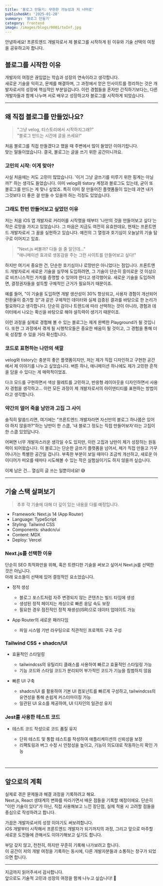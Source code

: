 ```yaml
---
title: '블로그 만들기: 무한한 가능성과 저 너머로'
publishedAt: '2025-01-28'
summary: '블로그 만들기'
category: frontend
image: /images/blogs/0001/toInf.jpg
---
```


안녕하세요!
프론트엔드 개발자로서 제 블로그를 시작하게 된 이유와 기술 선택의 여정을 공유하고자 합니다.

## 블로그를 시작한 이유

개발자의 여정은 끊임없는 학습과 성장의 연속이라고 생각합니다.<br/>
새로운 기술을 익히고, 문제를 해결하며, 그 과정에서 얻은 인사이트를 정리하는 것은 개발자로서의 성장에 핵심적인 부분일겁니다.
이런 경험들을 혼자만 간직하기보다는, 다른 개발자들과 함께 나누며 서로 배우고 성장하고자 블로그를 시작하게 되었습니다.

---

## 왜 직접 블로그를 만들었나요?

> "그냥 velog, 티스토리에서 시작하지그래?"  
> "블로그 만드는 시간에 글을 쓰세요!"

처음 블로그를 직접 만들겠다고 했을 때 주변에서 많이 들었던 이야기랍니다.<br/>
맞는 말들이었습니다. 결국, 블로그는 글을 쓰기 위한 공간이니까요.

### 고민의 시작: 이게 맞아?

사실 처음에는 저도 고민이 많았습니다. '이거 그냥 글쓰기를 미루기 위한 핑계는 아닐까?' 하는 생각도 들었습니다.
이미 velog와 tistory 계정과 블로그도 있는데, 굳이 또 블로그를 만드는 게 맞나 싶었죠.
특히 이미 잘 만들어진 플랫폼들이 있는데 과연 내가 그것보다 더 좋은 걸 만들 수 있을까 하는 걱정도 있었습니다.

### 그래도 한번 만들어보고 싶었던 이유

저는 처음 iOS 앱 개발자로 커리어를 시작했을 때부터 '나만의 것을 만들어보고 싶다'는 작은 로망을 가지고 있었습니다. 그 마음은 지금도 여전히 유효한데요, 현재는 프론트엔드 개발자로서 그 꿈을 실현하고 있습니다.
예전의 그 열정과 호기심이 오늘날의 기술 탐구로 이어지고 있죠.

> "Next.js 써볼까? 다들 쓸 줄 알던데..."<br/>
> "애니메이션 효과로 생동감을 주는 그런 사이트를 만들어보고 싶다!"

하지만 여기서 중요한 건, 단순한 호기심이나 로망만은 아니었다는 점입니다. 프론트엔드 개발자로서 새로운 기술을 실무에 도입하려면, 그 기술이 단순히 흥미로운 것 이상으로 비즈니스적인 가치를 증명할 수 있어야 한다고 생각했어요. 새로운 기술을 도입하려면, 결정권자들을 설득할 구체적인 근거가 필요하기 때문이죠.

예를 들어, "이 기술을 도입하면 개발 생산성이 30% 향상되고, 사용자 경험이 개선되어 전환율이 증가할 것"과 같은 구체적인 데이터와 실제 검증된 결과를 바탕으로 한 논리가 필요하다고 생각합니다. 단순히 감이나 트렌드에 따라 선택하는 것이 아니라, 경험과 데이터에서 나오는 확신을 바탕으로 해야 설득력이 생기기 때문이죠.

이런 과정을 실제로 경험해 볼 수 있는 블로그는 제게 완벽한 Playground가 될 것입니다. 또한 그 과정에서 겪게 될 시행착오들은 중요한 배움이 될 것이고, 그 경험을 통해 더욱 성장할 수 있을 거라 확신합니다.

### 코드로 표현하는 나만의 색깔

velog와 tistory는 충분히 좋은 플랫폼이지만, 저는 제가 직접 디자인하고 구현한 공간에서 제 이야기를 나누고 싶었습니다.
버튼 하나, 애니메이션 하나에도 제가 고민한 흔적을 담을 수 있다는 게 매력적이었죠.

다크 모드를 구현하면서 색상 팔레트를 고민하고, 반응형 레이아웃을 디자인하면서 사용자 경험을 생각하고... 이런 모든 과정이 제 개발자로서의 아이덴티티를 표현하는 방법이라고 생각합니다.

### 약간의 얼어 죽을 낭만과 고집 그 사이

솔직히 말씀드리면, 여기에는 "프론트엔드 개발자라면 자신만의 블로그 하나쯤은 있어야 하지 않을까?"하는 낭만이 한 스쿱, '내 블로그 정도는 직접 만들어보자'라는 고집이 한 스쿱 있었답니다.

어쩌면 너무 개발자스러운 생각일 수도 있지만, 이런 고집과 낭만이 제가 성장하는 원동력이 되어왔습니다.
이 블로그는 단순한 글쓰기 플랫폼을 넘어서, 제가 직접 만들고 가꾸어나가는 특별한 공간일 겁니다.
부족한 부분이 보일 때마다 조금씩 개선하고, 새로운 아이디어가 떠오를 때마다 시도해볼 수 있는 작은 실험실이기도 하지 않을까 싶습니다.

이제 남은 건... 열심히 글 쓰는 일뿐이네요! 😅

---

## 기술 스택 살펴보기

> 추후 각 기술에 대해 더 깊이 있는 내용을 다룰 예정입니다.<br/>

- Framework: Next.js 14 (App Router)
- Language: TypeScript
- Styling: Tailwind CSS
- Components: shadcn/ui
- Content: MDX
- Deploy: Vercel

### Next.js를 선택한 이유

단순히 SEO 최적화만을 위해, 혹은 트렌디한 기술을 써보고 싶어서 Next.js를 선택한 것은 아닙니다.<br/>
아래 요소들이 선택에 있어 결정적인 요소었습니다.

- 정적 생성

  - 블로그 포스트처럼 자주 변경되지 않는 콘텐츠는 빌드 타임에 생성
  - 생성된 정적 페이지는 캐싱으로 빠른 응답 속도 보장
  - 필요한 경우 점진적인 정적 재생성(ISR)으로 데이터 업데이트 가능

- App Router의 새로운 패러다임

  - 파일 시스템 기반 라우팅으로 직관적인 프로젝트 구조 구성

### Tailwind CSS + shadcn/UI

- 효율적인 스타일링

  - tailwindcss의 유틸리티 클래스를 사용하여 빠르고 효율적인 스타일링 가능
  - 기능 코드와 스타일 코드가 분리되어 부가적인 코드가 기능을 침범하지 않음

- 빠른 UI 구축

  - shadcn/UI 를 활용하여 기본 UI 컴포넌트를 빠르게 구성하고, tailwindcss의 유연성을 통해 손쉽게 커스터마이징 가능
  - 일관된 UI 요소를 제공하여, UI 디자인의 일관성 유지

### Jest를 사용한 테스트 코드

- 테스트 코드 작성으로 코드 품질 유지

  - 단위 테스트 및 통합 테스트를 작성하여 애플리케이션의 신뢰성을 보장
  - 리팩토링과 버그 수정 시 안정성을 높이고, 기능이 의도대로 작동하는지 확인 가능 <br />

<br />

---

## 앞으로의 계획

실제로 겪은 문제들과 해결 과정을 기록하려고 해요.<br/>
Next.js, React 생태계의 변화를 따라가면서 배운 점들을 기록할 예정이에요. 단순히 "이런 기술이 있다"가 아닌, 직접 사용해보고 느낀 장단점, 실제 적용 시 고려할 점들을 중심으로 작성하려고 합니다.<br/>

가끔은 개발자로서의 성장 이야기도 써보려합니다.<br/>
iOS 개발부터 시작해서 프론트엔드 개발자가 되기까지의 과정, 그리고 앞으로 마주할 새로운 도전들에 관해서도 이야기해보고 싶기도 합니다.

부담 갖지 않고, 천천히, 하지만 꾸준히 기록해 나가보려고 합니다.<br/>
이 공간이 저의 개발 여정을 기록하는 동시에, 다른 개발자분들과 소통하는 창구가 되었으면 합니다.

---

지금까지 읽어주셔서 감사합니다.<br/>
앞으로도 기술적 고민과 성장의 여정을 함께 나누고 싶습니다! 🚀
